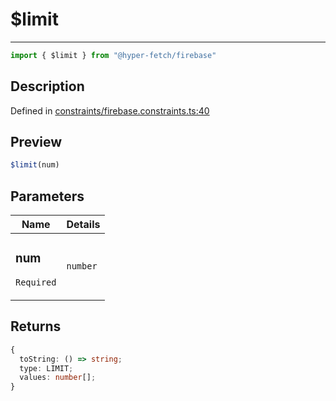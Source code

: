 

# $limit

<div class="api-docs__separator" data-reactroot="">

---

</div><div class="api-docs__import" data-reactroot="">

```ts
import { $limit } from "@hyper-fetch/firebase"
```

</div><div class="api-docs__section">

## Description

</div><div class="api-docs__description"><span class="api-docs__do-not-parse">



</span></div><p class="api-docs__definition">

Defined in [constraints/firebase.constraints.ts:40](https://github.com/BetterTyped/hyper-fetch/blob/cc329b91/packages/adapter-firebase/src/constraints/firebase.constraints.ts#L40)

</p><div class="api-docs__section">

## Preview

</div><div class="api-docs__preview fn">

```ts
$limit(num)
```

</div><div class="api-docs__section">

## Parameters

</div><div class="api-docs__parameters"><table><thead><tr><th>Name</th><th>Details</th></tr></thead><tbody><tr param-data="num"><td class="api-docs__param-name required">

### num 

`Required`

</td><td class="api-docs__param-type">

`number`

</td></tr></tbody></table></div><div class="api-docs__section">

## Returns

</div><div class="api-docs__returns">

```ts
{
  toString: () => string;
  type: LIMIT;
  values: number[];
}
```

</div>